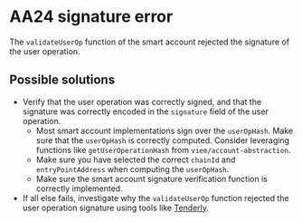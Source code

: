 # AA24 signature error

The `validateUserOp` function of the smart account rejected the signature of the user operation.

## Possible solutions

- Verify that the user operation was correctly signed, and that the signature was correctly encoded in the `signature` field of the user operation.
  - Most smart account implementations sign over the `userOpHash`. Make sure that the `userOpHash` is correctly computed. Consider leveraging functions like `getUserOperationHash` from `viem/account-abstraction`.
  - Make sure you have selected the correct `chainId` and `entryPointAddress` when computing the `userOpHash`.
  - Make sure the smart account signature verification function is correctly implemented.
- If all else fails, investigate why the `validateUserOp` function rejected the user operation signature using tools like [Tenderly](https://tenderly.co/).